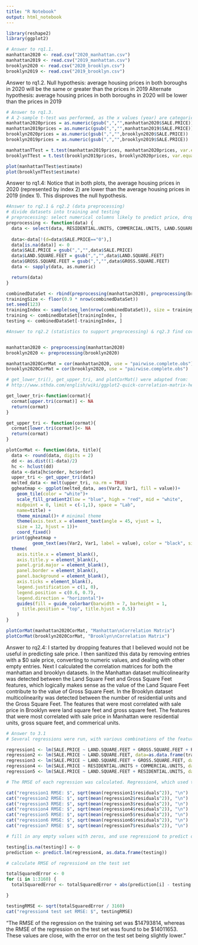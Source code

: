 ```yaml
---
title: "R Notebook"
output: html_notebook
---
```


```r
library(reshape2)
library(ggplot2)
```


```r
# Answer to rq1.1.
manhattan2020 <- read.csv("2020_manhattan.csv")
manhattan2019 <- read.csv("2019_manhattan.csv")
brooklyn2020 <- read.csv("2020_brooklyn.csv")
brooklyn2019 <- read.csv("2019_brooklyn.csv")
```

Answer to rq1.2.
Null hypothesis: average housing prices in both boroughs in 2020 will be the same or greater than the prices in 2019
Alternate hypothesis: average housing prices in both boroughs in 2020 will be lower than the prices in 2019

```r
# Answer to rq1.3.
# A 2-sample t-test was performed, as the x values (year) are categorical
manhattan2020prices = as.numeric(gsub(",","",manhattan2020$SALE.PRICE))
manhattan2019prices = as.numeric(gsub(",","",manhattan2019$SALE.PRICE))
brooklyn2020prices = as.numeric(gsub(",","",brooklyn2020$SALE.PRICE))
brooklyn2019prices = as.numeric(gsub(",","",brooklyn2019$SALE.PRICE))

manhattanTTest = t.test(manhattan2019prices, manhattan2020prices, var.equal = TRUE)
brooklynTTest = t.test(brooklyn2019prices, brooklyn2020prices, var.equal = TRUE)

plot(manhattanTTest$estimate)
plot(brooklynTTest$estimate)
```

Answer to rq1.4:
Notice that in both plots, the average housing prices in 2020 (represented by index 2) are lower than the average housing prices in 2019 (index 1). This disproves the null hypothesis.

```r
#Answer to rq2.1 & rq2.2 (data preprocessing)
# divide datasets into training and testing
# preprocessing: select numerical columns likely to predict price, drop entries with $0 sale value, change NA # unit values to 0, convert from chrs to nums
preprocessing <- function(data) {
  data <- select(data, RESIDENTIAL.UNITS, COMMERCIAL.UNITS, LAND.SQUARE.FEET, GROSS.SQUARE.FEET, YEAR.BUILT, SALE.PRICE)
  
  data<-data[!(d=data$SALE.PRICE=="0"),]
  data[is.na(data)] <- 0
  data$SALE.PRICE = gsub(",","",data$SALE.PRICE)
  data$LAND.SQUARE.FEET = gsub(",","",data$LAND.SQUARE.FEET)
  data$GROSS.SQUARE.FEET = gsub(",","",data$GROSS.SQUARE.FEET)
  data <- sapply(data, as.numeric)

  return(data)
}

combinedDataSet <- rbind(preprocessing(manhattan2020), preprocessing(brooklyn2020))
trainingSize <- floor(0.9 * nrow(combinedDataSet))
set.seed(123)
trainingIndex <- sample(seq_len(nrow(combinedDataSet)), size = trainingSize)
training <- combinedDataSet[trainingIndex, ]
testing <- combinedDataSet[-trainingIndex, ]
```

```r
#Answer to rq2.2 (statistics to support preprocessing) & rq2.3 find correlation of columns with price, select correlated cols


manhattan2020 <- preprocessing(manhattan2020)
brooklyn2020 <- preprocessing(brooklyn2020)

manhattan2020CorMat = cor(manhattan2020, use = "pairwise.complete.obs")
brooklyn2020CorMat = cor(brooklyn2020, use = "pairwise.complete.obs")

# get_lower_tri(), get_upper_tri, and plotCorMat() were adapted from:
# http://www.sthda.com/english/wiki/ggplot2-quick-correlation-matrix-heatmap-r-software-and-data-visualization

get_lower_tri<-function(cormat){
  cormat[upper.tri(cormat)] <- NA
  return(cormat)
}

get_upper_tri <- function(cormat){
  cormat[lower.tri(cormat)]<- NA
  return(cormat)
}

plotCorMat <- function(data, title){
  data <- round(data, digits = 2)
  dd <- as.dist((1-data)/2)
  hc <- hclust(dd)
  data <-data[hc$order, hc$order]
  upper_tri <- get_upper_tri(data)
  melted_data <- melt(upper_tri, na.rm = TRUE)
  ggheatmap <- ggplot(melted_data, aes(Var2, Var1, fill = value))+
    geom_tile(color = "white")+
    scale_fill_gradient2(low = "blue", high = "red", mid = "white", 
    midpoint = 0, limit = c(-1,1), space = "Lab", 
    name=title) +
    theme_minimal()+ # minimal theme
    theme(axis.text.x = element_text(angle = 45, vjust = 1, 
    size = 12, hjust = 1))+
    coord_fixed()
  print(ggheatmap + 
          geom_text(aes(Var2, Var1, label = value), color = "black", size = 4) +
  theme(
    axis.title.x = element_blank(),
    axis.title.y = element_blank(),
    panel.grid.major = element_blank(),
    panel.border = element_blank(),
    panel.background = element_blank(),
    axis.ticks = element_blank(),
    legend.justification = c(1, 0),
    legend.position = c(0.6, 0.7),
    legend.direction = "horizontal")+
    guides(fill = guide_colorbar(barwidth = 7, barheight = 1,
      title.position = "top", title.hjust = 0.5))
    )
}

plotCorMat(manhattan2020CorMat, "Manhattan\nCorrelation Matrix")
plotCorMat(brooklyn2020CorMat, "Brooklyn\nCorrelation Matrix")

```


Answer to rq2.4:
I started by dropping features that I believed would not be useful in predicting sale price.
I then sanitized this data by removing entries with a $0 sale price, converting to numeric values, and dealing with other empty entries.
Next I calculated the correlation matrices for both the manhattan and brooklyn datasets.
In the Manhattan dataset multicolinearity was detected between the Land Square Feet and Gross Square Feet features, which logically makes sense as the value of the Land Square Feet contribute to the value of Gross Square Feet.
In the Brooklyn dataset multicolinearity was detected between the number of residential units and the Gross Square Feet.
The features that were most correlated with sale price in  Brooklyn were land square feet and gross square feet.
The features that were most correlated with sale price in Manhattan were residential units, gross square feet, and commerical units.

```r
# Answer to 3.1
# Several regressions were run, with various combinations of the features selected in part 2.

regression1 <- lm(SALE.PRICE ~ LAND.SQUARE.FEET + GROSS.SQUARE.FEET + RESIDENTIAL.UNITS + COMMERCIAL.UNITS, data=as.data.frame(training))
regression2 <- lm(SALE.PRICE ~ LAND.SQUARE.FEET, data=as.data.frame(training))
regression3 <- lm(SALE.PRICE ~ LAND.SQUARE.FEET + GROSS.SQUARE.FEET, data=as.data.frame(training))
regression4 <- lm(SALE.PRICE ~ RESIDENTIAL.UNITS + COMMERCIAL.UNITS, data=as.data.frame(training))
regression5 <- lm(SALE.PRICE ~ LAND.SQUARE.FEET + RESIDENTIAL.UNITS, data=as.data.frame(training))

# The RMSE of each regression was calculated. Regression4, which used the residential units and commercial units features, was found to have the lowest RMSE.

cat("regression1 RMSE: $", sqrt(mean(regression1$residuals^2)), "\n")
cat("regression2 RMSE: $", sqrt(mean(regression2$residuals^2)), "\n")
cat("regression3 RMSE: $", sqrt(mean(regression3$residuals^2)), "\n")
cat("regression4 RMSE: $", sqrt(mean(regression4$residuals^2)), "\n")
cat("regression5 RMSE: $", sqrt(mean(regression5$residuals^2)), "\n")
cat("regression6 RMSE: $", sqrt(mean(regression6$residuals^2)), "\n")
cat("regression7 RMSE: $", sqrt(mean(regression7$residuals^2)), "\n")

# fill in any empty values with zeros, and use regression4 to predict on the test set

testing[is.na(testing)] <- 0
prediction <- predict.lm(regression4, as.data.frame(testing))

# calculate RMSE of regression4 on the test set

totalSquaredError <- 0
for (i in 1:3160) {
  totalSquaredError <- totalSquaredError + abs(prediction[i] - testing[i, "SALE.PRICE"])^2

}

testingRMSE <- sqrt(totalSquaredError / 3160)
cat("regression4 test set RMSE: $", testingRMSE)
```
"The RMSE of the regression on the training set was $14793814, whereas the RMSE of the regression on the test set was found to be $14011653. These values are close, with the error on the test set being slightly lower."